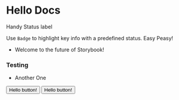 
<Meta title='LEARN|MDX' component={Button} />


# Hello Docs

<div style={{ color: '#777', fontWeight: 'bold'}}>
  Handy Status label
</div>

Use `Badge` to highlight key info with a predefined status. Easy Peasy!

- Welcome to the future of Storybook!
### Testing

- Another One
<Story name="hello" >
  <Button onClick={action('clicked')}>Hello button!</Button>
</Story>

<Story name="another story" >
  <Button onClick={action('clicked')}>Hello button!</Button>
</Story>

<Story id="cards-basecard--default-story" disabled />

<Story id="expansionpanel-expansionpanel--secondary-text" />

<Props of={Button} />